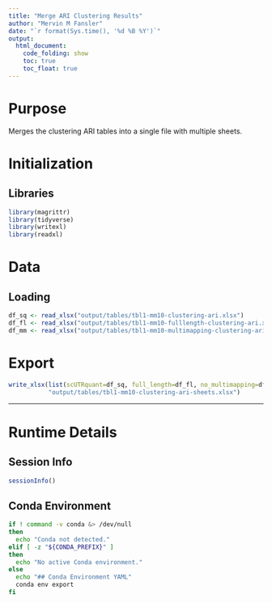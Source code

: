 ```yaml
---
title: "Merge ARI Clustering Results"
author: "Mervin M Fansler"
date: "`r format(Sys.time(), '%d %B %Y')`"
output: 
  html_document: 
    code_folding: show
    toc: true
    toc_float: true
---
```


# Purpose

Merges the clustering ARI tables into a single file with multiple sheets.

# Initialization

## Libraries
```r
library(magrittr)
library(tidyverse)
library(writexl)
library(readxl)
```

# Data
## Loading
```r
df_sq <- read_xlsx("output/tables/tbl1-mm10-clustering-ari.xlsx")
df_fl <- read_xlsx("output/tables/tbl1-mm10-fulllength-clustering-ari.xlsx")
df_mm <- read_xlsx("output/tables/tbl1-mm10-multimapping-clustering-ari.xlsx")
```

# Export
```r
write_xlsx(list(scUTRquant=df_sq, full_length=df_fl, no_multimapping=df_mm), 
           "output/tables/tbl1-mm10-clustering-ari-sheets.xlsx")
```


---

# Runtime Details
## Session Info
```r
sessionInfo()
```

## Conda Environment
```bash
if ! command -v conda &> /dev/null
then
  echo "Conda not detected."
elif [ -z "${CONDA_PREFIX}" ]
then
  echo "No active Conda environment."
else
  echo "## Conda Environment YAML"
  conda env export
fi
```
